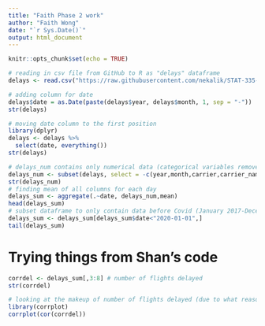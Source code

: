 ```yaml
---
title: "Faith Phase 2 work"
author: "Faith Wong"
date: "`r Sys.Date()`"
output: html_document
---
```


```r
knitr::opts_chunk$set(echo = TRUE)
```

```r
# reading in csv file from GitHub to R as "delays" dataframe
delays <- read.csv("https://raw.githubusercontent.com/nekalik/STAT-335-Project/main/Airline_Delay_Cause.csv")
```

```r
# adding column for date
delays$date = as.Date(paste(delays$year, delays$month, 1, sep = "-"))
str(delays)
```

```r
# moving date column to the first position
library(dplyr)
delays <- delays %>%
  select(date, everything())
str(delays)
```

```r
# delays_num contains only numerical data (categorical variables removed)
delays_num <- subset(delays, select = -c(year,month,carrier,carrier_name,airport,airport_name))
str(delays_num)
# finding mean of all columns for each day
delays_sum <- aggregate(.~date, delays_num,mean)
head(delays_sum)
# subset dataframe to only contain data before Covid (January 2017-December 2019)
delays_sum <- delays_sum[delays_sum$date<"2020-01-01",]
tail(delays_sum)
```

# Trying things from Shan's code

```r
corrdel <- delays_sum[,3:8] # number of flights delayed
str(corrdel)

# looking at the makeup of number of flights delayed (due to what reason) - is this statistically sound??
library(corrplot)
corrplot(cor(corrdel))
```



